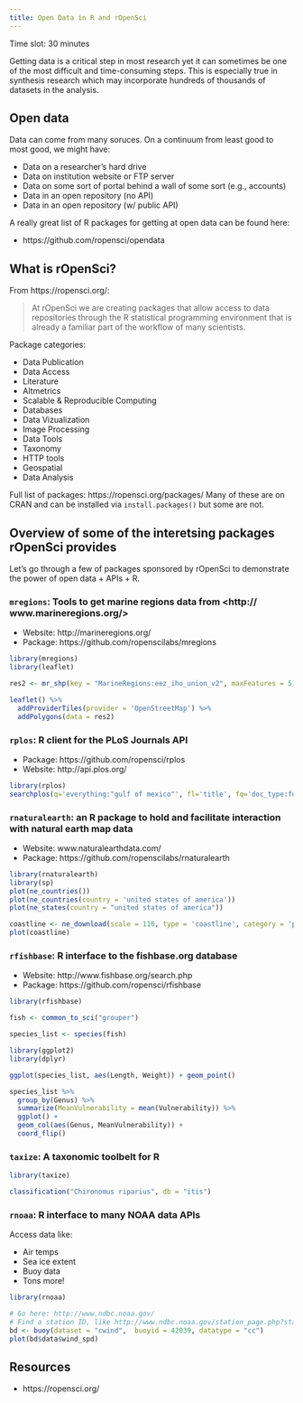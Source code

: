 ```yaml
---
title: Open Data in R and rOpenSci
---
```


Time slot: 30 minutes

Getting data is a critical step in most research yet it can sometimes be one of the most difficult and time-consuming steps.
This is especially true in synthesis research which may incorporate hundreds of thousands of datasets in the analysis.

## Open data

Data can come from many soruces.
On a continuum from least good to most good, we might have:

- Data on a researcher's hard drive
- Data on institution website or FTP server
- Data on some sort of portal behind a wall of some sort (e.g., accounts)
- Data in an open repository (no API)
- Data in an open repository (w/ public API)

A really great list of R packages for getting at open data can be found here:

- https://github.com/ropensci/opendata

## What is rOpenSci?

From https://ropensci.org/:

> At rOpenSci we are creating packages that allow access to data repositories through the R statistical programming environment that is already a familiar part of the workflow of many scientists. 

Package categories:

- Data Publication
- Data Access
- Literature
- Altmetrics
- Scalable & Reproducible Computing
- Databases
- Data Vizualization
- Image Processing
- Data Tools
- Taxonomy
- HTTP tools
- Geospatial
- Data Analysis

Full list of packages: https://ropensci.org/packages/
Many of these are on CRAN and can be installed via `install.packages()` but some are not.

## Overview of some of the interetsing packages rOpenSci provides

Let's go through a few of packages sponsored by rOpenSci to demonstrate the power of open data + APIs + R.

### `mregions`: Tools to get marine regions data from <http:// www.marineregions.org/>

- Website: http://marineregions.org/
- Package: https://github.com/ropenscilabs/mregions

```r
library(mregions)
library(leaflet)

res2 <- mr_shp(key = "MarineRegions:eez_iho_union_v2", maxFeatures = 5)

leaflet() %>%
  addProviderTiles(provider = 'OpenStreetMap') %>%
  addPolygons(data = res2)
```

### `rplos`: R client for the PLoS Journals API

- Package: https://github.com/ropensci/rplos
- Website: http://api.plos.org/

```r
library(rplos)
searchplos(q='everything:"gulf of mexico"', fl='title', fq='doc_type:full', limit=10)
```

### `rnaturalearth`: an R package to hold and facilitate interaction with natural earth map data

- Website: www.naturalearthdata.com/
- Package: https://github.com/ropenscilabs/rnaturalearth

```r
library(rnaturalearth)
library(sp)
plot(ne_countries())
plot(ne_countries(country = 'united states of america'))
plot(ne_states(country = "united states of america"))

coastline <- ne_download(scale = 110, type = 'coastline', category = 'physical')
plot(coastline)
```

### `rfishbase`: R interface to the fishbase.org database

- Website: http://www.fishbase.org/search.php
- Package: https://github.com/ropensci/rfishbase

```r
library(rfishbase)

fish <- common_to_sci("grouper")

species_list <- species(fish)

library(ggplot2)
library(dplyr)

ggplot(species_list, aes(Length, Weight)) + geom_point()

species_list %>%
  group_by(Genus) %>% 
  summarize(MeanVulnerability = mean(Vulnerability)) %>% 
  ggplot() + 
  geom_col(aes(Genus, MeanVulnerability)) + 
  coord_flip()
````

### `taxize`: A taxonomic toolbelt for R

```r
library(taxize)

classification("Chironomus riparius", db = "itis")
```

### `rnoaa`: R interface to many NOAA data APIs 

Access data like:

- Air temps
- Sea ice extent
- Buoy data
- Tons more!

```r
library(rnoaa)

# Go here: http://www.ndbc.noaa.gov/
# Find a station ID, like http://www.ndbc.noaa.gov/station_page.php?station=42039
bd <- buoy(dataset = "cwind",  buoyid = 42039, datatype = "cc")
plot(bd$data$wind_spd)
```

## Resources

- https://ropensci.org/